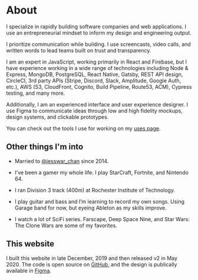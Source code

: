 # About

I specialize in rapidly building software companies and web applications. I use an entrepreneurial mindset to inform my design and engineering output.

I prioritize communication while building. I use screencasts, video calls, and written words to lead teams built on trust and transparency.

I am an expert in JavaScript, working primarily in React and Firebase, but I have experience working in a wide range of technologies including Node & Express, MongoDB, PostgreSQL, React Native, Gatsby, REST API design, CircleCI, 3rd party APIs (Stripe, Discord, Slack, Amplitude, Google Auth, etc.), AWS (S3, CloudFront, Cognito, Build Pipeline, Route53, ACM), Cypress testing, and many more.

Additionally, I am an experienced interface and user experience designer. I use Figma to communicate ideas through low and high fidelity mockups, design systems, and clickable prototypes.

You can check out the tools I use for working on my [uses page](/uses).

## Other things I'm into

- Married to [@jesswar_chan](https://www.instagram.com/jesswar_chan/) since 2014.

- I’ve been a gamer my whole life. I play StarCraft, Fortnite, and Nintendo 64.

- I ran Division 3 track (400m) at Rochester Institute of Technology.

- I play guitar and bass and I’m learning to record my own songs. Using Garage band for now, but eyeing Ableton as my skills improve.

- I watch a lot of SciFi series. Farscape, Deep Space Nine, and Star Wars: The Clone Wars are some of my favorites.

## This website

I built this website in late December, 2019 and then released v2 in May 2020. The code is open source on [GitHub](https://github.com/RyanWarner/ryan.warner.codes), and the design is publically available in [Figma](https://www.figma.com/file/yLWWKJQsPVB06wlXfddg8H/ryan.warner.codes?node-id=2%3A314).
